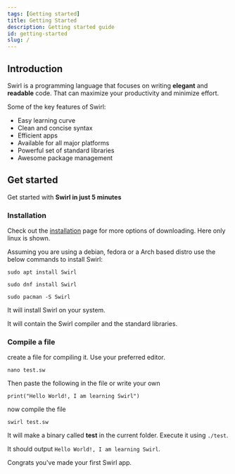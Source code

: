 ```yaml
---
tags: [Getting started]
title: Getting Started
description: Getting started guide
id: getting-started
slug: /
---
```


## Introduction

Swirl is a programming language that focuses on writing <b>elegant</b> and <b>readable</b> code. That can maximize your productivity and minimize effort.

Some of the key features of Swirl:
-   Easy learning curve
-   Clean and concise syntax
-   Efficient apps
-   Available for all major platforms
-   Powerful set of standard libraries
-   Awesome package management

## Get started

Get started with **Swirl in just 5 minutes**

### Installation

Check out the [installation](getting-started/installation) page for more options of downloading. Here only linux is shown.

Assuming you are using a debian, fedora or a Arch based distro use the below commands to install Swirl:

<Tabs>
<TabItem value="debian" label="Debian">

```shell
sudo apt install Swirl
```

</TabItem>
<TabItem value="fedora" label="Fedora">

```shell
sudo dnf install Swirl
```

</TabItem>
<TabItem value="arch" label="Arch">

```shell
sudo pacman -S Swirl
```

</TabItem>
</Tabs>


It will install Swirl on your system.

It will contain the Swirl compiler and the standard libraries.

### Compile a file

create a file for compiling it. Use your preferred editor.

```shell
nano test.sw
```

Then paste the following in the file or write your own

```sw title="test.sw"
print("Hello World!, I am learning Swirl")
```

now compile the file

```shell
swirl test.sw
```

It will make a binary called **test** in the current folder. Execute it using `./test`.

It should output `Hello World!, I am learning Swirl`.

Congrats you've made your first Swirl app.
